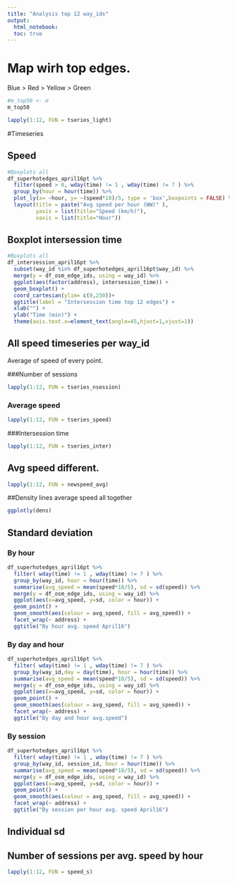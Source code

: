```yaml
---
title: "Analysis top 12 way_ids"
output: 
  html_notebook:
  toc: true
---
```

# Map wirh top edges.
Blue > Red > Yellow > Green
```r
#m_top50 <- m
m_top50
```


```r
lapply(1:12, FUN = tseries_light)
```

#Timeseries 

## Speed  
```r
#Boxplots all 
df_superhotedges_april16pt %>% 
  filter(speed > 0, wday(time) != 1 , wday(time) != 7 ) %>% 
  group_by(hour = hour(time)) %>% 
  plot_ly(x= ~hour, y= ~(speed*18)/5, type = 'box',boxpoints = FALSE) %>% 
  layout(title = paste("Avg speed per hour (WW)" ),
         yaxis = list(title="Speed (km/h)"),
         xaxis = list(title="Hour"))
```


## Boxplot intersession time  
```r
#Boxplots all 
df_intersession_april16pt %>%
  subset(way_id %in% df_superhotedges_april16pt$way_id) %>% 
  merge(y = df_osm_edge_ids, using = way_id) %>% 
  ggplot(aes(factor(address), intersession_time)) +
  geom_boxplot() +
  coord_cartesian(ylim= c(0,250))+
  ggtitle(label = "Intersession time top 12 edges") + 
  xlab("") + 
  ylab("Time (min)") +
  theme(axis.text.x=element_text(angle=45,hjust=1,vjust=1))
```


<!--
# Individual plots

## Timeseries speed average per way_id

```r
lapply(1:12, FUN = tseries_speed)
```

### Per week. 
```r
lapply(1:12, FUN = tseries_avg_w)
```

### Per hour. 
```r
lapply(1:12, FUN = tseries_avg_h)
```

### Per day.
```r
lapply(1:12, FUN = tseries_avg_d)
```




## Number of sessions 
### Timeseries speed average per way_id

```r
lapply(1:12, FUN = tseries_nsession)
```


## Intersession time 

```r
lapply(1:12, FUN = inter_h)
```



-->

## All speed timeseries per way_id
Average of speed of every point.

###Number of sessions 
```r
lapply(1:12, FUN = tseries_nsession)
```

### Average speed
```r
lapply(1:12, FUN = tseries_speed)
```

###Intersession time
```r
lapply(1:12, FUN = tseries_inter)
```
## Avg speed different.

```r
lapply(1:12, FUN = newspeed_avg)
```

##Density lines average speed all together

```r
ggplotly(dens)
```
## Standard deviation
### By hour
```r
df_superhotedges_april16pt %>% 
  filter( wday(time) != 1 , wday(time) != 7 ) %>% 
  group_by(way_id, hour = hour(time)) %>%
  summarise(avg_speed = mean(speed*18/5), sd = sd(speed)) %>% 
  merge(y = df_osm_edge_ids, using = way_id) %>% 
  ggplot(aes(x=avg_speed, y=sd, color = hour)) +
  geom_point() +
  geom_smooth(aes(colour = avg_speed, fill = avg_speed)) +
  facet_wrap(~ address) + 
  ggtitle("By hour avg. speed April16")
```

### By day and hour
```r
df_superhotedges_april16pt %>% 
  filter( wday(time) != 1 , wday(time) != 7 ) %>% 
  group_by(way_id,day = day(time), hour = hour(time)) %>% 
  summarise(avg_speed = mean(speed*18/5), sd = sd(speed)) %>% 
  merge(y = df_osm_edge_ids, using = way_id) %>% 
  ggplot(aes(x=avg_speed, y=sd, color = hour)) +
  geom_point() +
  geom_smooth(aes(colour = avg_speed, fill = avg_speed)) +
  facet_wrap(~ address) + 
  ggtitle("By day and hour avg.speed")
```

### By session 
```r
df_superhotedges_april16pt %>% 
  filter( wday(time) != 1 , wday(time) != 7 ) %>% 
  group_by(way_id, session_id, hour = hour(time)) %>% 
  summarise(avg_speed = mean(speed*18/5), sd = sd(speed)) %>% 
  merge(y = df_osm_edge_ids, using = way_id) %>% 
  ggplot(aes(x=avg_speed, y=sd, color = hour)) +
  geom_point() +
  geom_smooth(aes(colour = avg_speed, fill = avg_speed)) +
  facet_wrap(~ address) + 
  ggtitle("By session per hour avg. speed April16")
```

##  Individual sd
<!--

### By hour
```r
lapply(1:12, FUN = sd_h)
```

### By day and hour
```r
lapply(1:12, FUN = sd_day_h)
```

### By session 
```r
lapply(1:12, FUN = sd_session)
```

-->


## Number of sessions per avg. speed by hour
```r
lapply(1:12, FUN = speed_s)
```


<!--
## All speed timeseries per way_id
Average of speed of every point.

```r
lapply(1:12, FUN = tseries)
```
-->

























